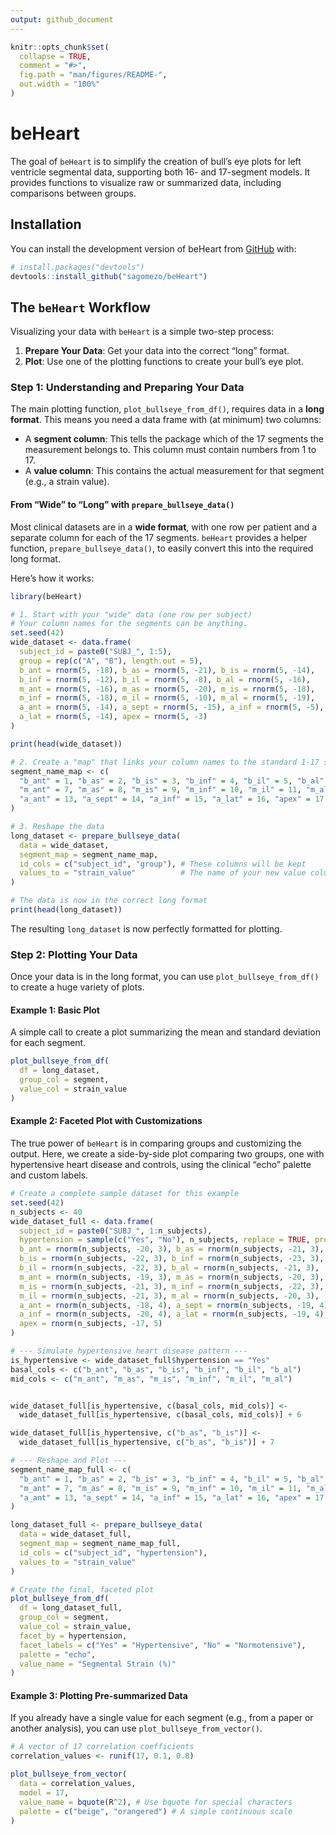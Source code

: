 ```yaml
---
output: github_document
---
```


```r
knitr::opts_chunk$set(
  collapse = TRUE,
  comment = "#>",
  fig.path = "man/figures/README-",
  out.width = "100%"
)
```

# beHeart

The goal of `beHeart` is to simplify the creation of bull's eye plots for left ventricle segmental data, supporting both 16- and 17-segment models. It provides functions to visualize raw or summarized data, including comparisons between groups.

## Installation

You can install the development version of beHeart from [GitHub](https://github.com) with:

``` r
# install.packages("devtools")
devtools::install_github("sagomezo/beHeart")
```

## The `beHeart` Workflow

Visualizing your data with `beHeart` is a simple two-step process:

1.  **Prepare Your Data**: Get your data into the correct "long" format.
2.  **Plot**: Use one of the plotting functions to create your bull's eye plot.

### Step 1: Understanding and Preparing Your Data

The main plotting function, `plot_bullseye_from_df()`, requires data in a **long format**. This means you need a data frame with (at minimum) two columns:

* A **segment column**: This tells the package which of the 17 segments the measurement belongs to. This column must contain numbers from 1 to 17.
* A **value column**: This contains the actual measurement for that segment (e.g., a strain value).

#### From "Wide" to "Long" with `prepare_bullseye_data()`

Most clinical datasets are in a **wide format**, with one row per patient and a separate column for each of the 17 segments. `beHeart` provides a helper function, `prepare_bullseye_data()`, to easily convert this into the required long format.

Here's how it works:

```r
library(beHeart)

# 1. Start with your "wide" data (one row per subject)
# Your column names for the segments can be anything.
set.seed(42)
wide_dataset <- data.frame(
  subject_id = paste0("SUBJ_", 1:5),
  group = rep(c("A", "B"), length.out = 5),
  b_ant = rnorm(5, -18), b_as = rnorm(5, -21), b_is = rnorm(5, -14),
  b_inf = rnorm(5, -12), b_il = rnorm(5, -8), b_al = rnorm(5, -16),
  m_ant = rnorm(5, -16), m_as = rnorm(5, -20), m_is = rnorm(5, -18),
  m_inf = rnorm(5, -18), m_il = rnorm(5, -10), m_al = rnorm(5, -19),
  a_ant = rnorm(5, -14), a_sept = rnorm(5, -15), a_inf = rnorm(5, -5),
  a_lat = rnorm(5, -14), apex = rnorm(5, -3)
)

print(head(wide_dataset))

# 2. Create a "map" that links your column names to the standard 1-17 segment numbers.
segment_name_map <- c(
  "b_ant" = 1, "b_as" = 2, "b_is" = 3, "b_inf" = 4, "b_il" = 5, "b_al" = 6,
  "m_ant" = 7, "m_as" = 8, "m_is" = 9, "m_inf" = 10, "m_il" = 11, "m_al" = 12,
  "a_ant" = 13, "a_sept" = 14, "a_inf" = 15, "a_lat" = 16, "apex" = 17
)

# 3. Reshape the data
long_dataset <- prepare_bullseye_data(
  data = wide_dataset,
  segment_map = segment_name_map,
  id_cols = c("subject_id", "group"), # These columns will be kept
  values_to = "strain_value"          # The name of your new value column
)

# The data is now in the correct long format
print(head(long_dataset))
```

The resulting `long_dataset` is now perfectly formatted for plotting.

### Step 2: Plotting Your Data

Once your data is in the long format, you can use `plot_bullseye_from_df()` to create a huge variety of plots.

#### Example 1: Basic Plot

A simple call to create a plot summarizing the mean and standard deviation for each segment.

```r
plot_bullseye_from_df(
  df = long_dataset,
  group_col = segment,
  value_col = strain_value
)
```

#### Example 2: Faceted Plot with Customizations

The true power of `beHeart` is in comparing groups and customizing the output. Here, we create a side-by-side plot comparing two groups, one with hypertensive heart disease and controls, using the clinical "echo" palette and custom labels.

```r
# Create a complete sample dataset for this example
set.seed(42)
n_subjects <- 40
wide_dataset_full <- data.frame(
  subject_id = paste0("SUBJ_", 1:n_subjects),
  hypertension = sample(c("Yes", "No"), n_subjects, replace = TRUE, prob = c(0.5, 0.5)),
  b_ant = rnorm(n_subjects, -20, 3), b_as = rnorm(n_subjects, -21, 3),
  b_is = rnorm(n_subjects, -22, 3), b_inf = rnorm(n_subjects, -23, 3),
  b_il = rnorm(n_subjects, -22, 3), b_al = rnorm(n_subjects, -21, 3),
  m_ant = rnorm(n_subjects, -19, 3), m_as = rnorm(n_subjects, -20, 3),
  m_is = rnorm(n_subjects, -21, 3), m_inf = rnorm(n_subjects, -22, 3),
  m_il = rnorm(n_subjects, -21, 3), m_al = rnorm(n_subjects, -20, 3),
  a_ant = rnorm(n_subjects, -18, 4), a_sept = rnorm(n_subjects, -19, 4),
  a_inf = rnorm(n_subjects, -20, 4), a_lat = rnorm(n_subjects, -19, 4),
  apex = rnorm(n_subjects, -17, 5)
)

# --- Simulate hypertensive heart disease pattern ---
is_hypertensive <- wide_dataset_full$hypertension == "Yes"
basal_cols <- c("b_ant", "b_as", "b_is", "b_inf", "b_il", "b_al")
mid_cols <- c("m_ant", "m_as", "m_is", "m_inf", "m_il", "m_al")


wide_dataset_full[is_hypertensive, c(basal_cols, mid_cols)] <-
  wide_dataset_full[is_hypertensive, c(basal_cols, mid_cols)] + 6

wide_dataset_full[is_hypertensive, c("b_as", "b_is")] <-
  wide_dataset_full[is_hypertensive, c("b_as", "b_is")] + 7

# --- Reshape and Plot ---
segment_name_map_full <- c(
  "b_ant" = 1, "b_as" = 2, "b_is" = 3, "b_inf" = 4, "b_il" = 5, "b_al" = 6,
  "m_ant" = 7, "m_as" = 8, "m_is" = 9, "m_inf" = 10, "m_il" = 11, "m_al" = 12,
  "a_ant" = 13, "a_sept" = 14, "a_inf" = 15, "a_lat" = 16, "apex" = 17
)

long_dataset_full <- prepare_bullseye_data(
  data = wide_dataset_full,
  segment_map = segment_name_map_full,
  id_cols = c("subject_id", "hypertension"),
  values_to = "strain_value"
)

# Create the final, faceted plot
plot_bullseye_from_df(
  df = long_dataset_full,
  group_col = segment,
  value_col = strain_value,
  facet_by = hypertension,
  facet_labels = c("Yes" = "Hypertensive", "No" = "Normotensive"),
  palette = "echo",
  value_name = "Segmental Strain (%)"
)
```

#### Example 3: Plotting Pre-summarized Data

If you already have a single value for each segment (e.g., from a paper or another analysis), you can use `plot_bullseye_from_vector()`.

```r
# A vector of 17 correlation coefficients
correlation_values <- runif(17, 0.1, 0.8)

plot_bullseye_from_vector(
  data = correlation_values,
  model = 17,
  value_name = bquote(R^2), # Use bquote for special characters
  palette = c("beige", "orangered") # A simple continuous scale
)
```
